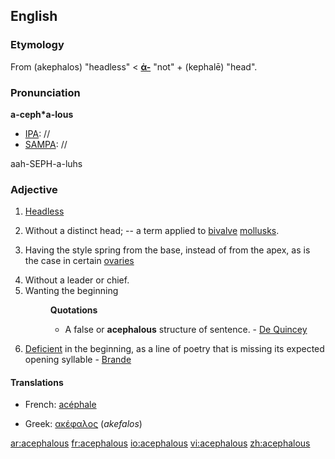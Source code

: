 ==English==

===Etymology===
From {{AGr.}} '''{{polytonic|[[ἀκέφαλος]]}}''' (akephalos) "headless" < '''[[ἀ-]]''' "not"  + '''{{polytonic|[[κεφαλή]]}}''' (kephalē) "head".

===Pronunciation===
'''a-ceph*a-lous'''
* [[IPA]]: //
* [[SAMPA]]: //
aah-SEPH-a-luhs

===Adjective===
{{en-adj}}

# [[headless|Headless]]
# {{Zoölogy}} Without a distinct head; -- a term applied to [[bivalve]] [[mollusk]]s.
# {{botany}} Having the style spring from the base, instead of from the apex, as is the case in certain [[ovary|ovaries]]
# Without a leader or chief.
# Wanting the beginning
#: '''Quotations'''
#:* A false or '''acephalous''' structure of sentence. - [[De Quincey]]
# {{prosody}} [[Deficient]] in the beginning, as a line of poetry that is missing its expected opening syllable - [[Brande]]

====Translations====
{{trans-top|headless}}
* French: [[acéphale]]
{{trans-mid}}
* Greek: [[ακέφαλος]] (''akefalos'')
{{trans-bottom}}

[[ar:acephalous]]
[[fr:acephalous]]
[[io:acephalous]]
[[vi:acephalous]]
[[zh:acephalous]]